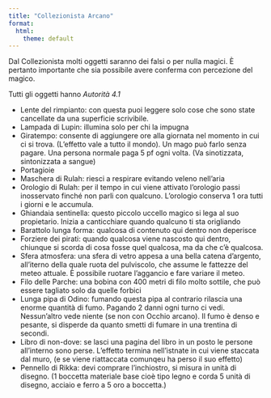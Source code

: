 ```yaml
---
title: "Collezionista Arcano"
format:
  html:
    theme: default
---
```


Dal Collezionista molti oggetti saranno dei falsi o per nulla magici. È pertanto importante che sia possibile avere conferma con percezione del magico.

Tutti gli oggetti hanno *Autorità 4.1*

- Lente del rimpianto: con questa puoi leggere solo cose che sono state cancellate da una superficie scrivibile. 
- Lampada di Lupin: illumina solo per chi la impugna
- Giratempo: consente di aggiungere ore alla giornata nel momento in cui ci si trova. (L'effetto vale a tutto il mondo). Un mago può farlo senza pagare. Una persona normale paga 5 pf ogni volta. (Va sinotizzata, sintonizzata a sangue)
- Portagioie
- Maschera di Rulah: riesci a respirare evitando veleno nell'aria 
- Orologio di Rulah: per il tempo in cui viene attivato l'orologio passi inosservato finché non parli con qualcuno. L'orologio conserva 1 ora tutti i giorni e le accumula.
- Ghiandaia sentinella: questo piccolo uccello magico si lega al suo propietario. Inizia a canticchiare quando qualcuno ti sta origliando
- Barattolo lunga forma: qualcosa di contenuto qui dentro non deperisce
- Forziere dei pirati: quando qualcosa viene nascosto qui dentro, chiunque si scorda di cosa fosse quel qualcosa, ma da che c'è qualcosa.
- Sfera atmosfera: una sfera di vetro appesa a una bella catena d'argento, all'iterno della quale ruota del pulviscolo, che assume le fattezze del meteo attuale. È possibile ruotare l'aggancio e fare variare il meteo.
- Filo delle Parche: una bobina con 400 metri di filo molto sottile, che può essere tagliato solo da quelle forbici 
- Lunga pipa di Odino: fumando questa pipa al contrario rilascia una enorme quantità di fumo. Pagando 2 danni ogni turno ci vedi. Nessun'altro vede niente (se non con Occhio arcano). Il fumo è denso e pesante, si disperde da quanto smetti di fumare in una trentina di secondi.
- Libro di non-dove: se lasci una pagina del libro in un posto le persone all'interno sono perse. L'effetto termina nell'istnate in cui viene staccata dal muro, (e se viene riattaccata comunqeu ha perso il suo effetto)
- Pennello di Rikka: devi comprare l'inchiostro, si misura in unità di disegno. (1 boccetta materiale base cioè tipo legno e corda 5 unità di disegno, acciaio e ferro a 5 oro a boccetta.)